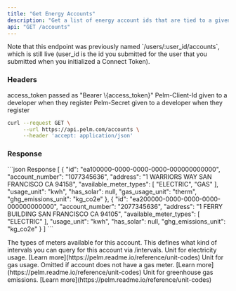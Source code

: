 ```yaml
---
title: "Get Energy Accounts"
description: "Get a list of energy account ids that are tied to a given user."
api: "GET /accounts"
---
```


<Note>
  Note that this endpoint was previously named `/users/:user_id/accounts`, which
  is still live (user_id is the id you submitted for the user that you submitted
  when you initialized a Connect Token).
</Note>

### Headers

<ParamField header="Authorization" type="string" required>
  access_token passed as "Bearer \{access_token}"
</ParamField>

<ParamField header="Pelm-Client-Id" type="string" required>
  Pelm-Client-Id given to a developer when they register
</ParamField>

<ParamField header="Pelm-Secret" type="string" required>
  Pelm-Secret given to a developer when they register
</ParamField>

<RequestExample>

```bash cURL
curl --request GET \
     --url https://api.pelm.com/accounts \
     --header 'accept: application/json'
```

</RequestExample>

### Response


<ResponseExample>
```json Response
[
    {
        "id": "ea100000-0000-0000-0000-000000000000",
        "account_number": "1077345636",
        "address": "1 WARRIORS WAY SAN FRANCISCO CA 94158",
        "available_meter_types": [
            "ELECTRIC",
            "GAS"
        ],
        "usage_unit": "kwh",
        "has_solar": null,
        "gas_usage_unit": "therm",
        "ghg_emissions_unit": "kg_co2e"
    },
    {
        "id": "ea200000-0000-0000-0000-000000000000",
        "account_number": "2077345636",
        "address": "1 FERRY BUILDING SAN FRANCISCO CA 94105",
        "available_meter_types": [
            "ELECTRIC"
        ],
        "usage_unit": "kwh",
        "has_solar": null,
        "ghg_emissions_unit": "kg_co2e"
    }
]
```
</ResponseExample>


<ResponseField name="id" type="string"></ResponseField>

<ResponseField name="account_number" type="string"></ResponseField>

<ResponseField name="address" type="string"></ResponseField>

<ResponseField name="available_meter_types" type="array of strings">
  The types of meters available for this account. This defines what kind of
  intervals you can query for this account via /intervals.
</ResponseField>

<ResponseField name="usage_unit" type="string">
  Unit for electricity usage. [Learn
  more](https://pelm.readme.io/reference/unit-codes)
</ResponseField>

<ResponseField name="gas_usage_unit" type="string">
  Unit for gas usage. Omitted if account does not have a gas meter. [Learn
  more](https://pelm.readme.io/reference/unit-codes)
</ResponseField>

<ResponseField name="ghg_emissions_unit" type="string">
  Unit for greenhouse gas emissions. [Learn
  more](https://pelm.readme.io/reference/unit-codes)
</ResponseField>
